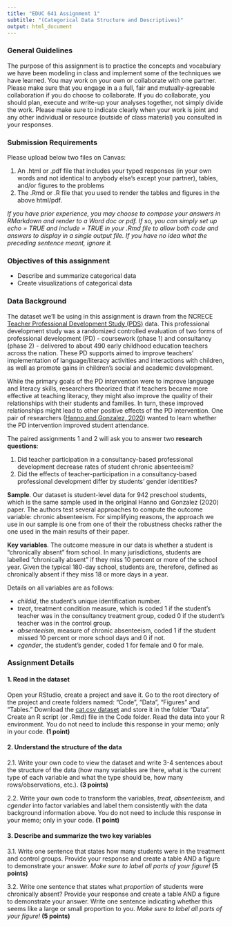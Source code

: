 ```yaml
---
title: "EDUC 641 Assignment 1"
subtitle: "(Categorical Data Structure and Descriptives)"
output: html_document
---
```


### General Guidelines

The purpose of this assignment is to practice the concepts and vocabulary we have been modeling in class and implement some of the techniques we have learned. You may work on your own or collaborate with one partner. Please make sure that you engage in a a full, fair and mutually-agreeable collaboration if you do choose to collaborate. If you do collaborate, you should plan, execute and write-up your analyses together, not simply divide the work. Please make sure to indicate clearly when your work is joint and any other individual or resource (outside of class material) you consulted in your responses.


### Submission Requirements

Please upload below two files on Canvas:  

1. An .html or .pdf file that includes your typed responses (in your own words and not identical to anybody else's except your partner), tables, and/or figures to the problems
2. The .Rmd or .R file that you used to render the tables and figures in the above html/pdf. 

*If you have prior experience, you may choose to compose your answers in RMarkdown and render to a Word doc or pdf. If so, you can simply set up echo = TRUE and include = TRUE in your .Rmd file to allow both code and answers to display in a single output file. If you have no idea what the preceding sentence meant, ignore it.* 
   
### Objectives of this assignment

- Describe and summarize categorical data
- Create visualizations of categorical data

### Data Background

The dataset we'll be using in this assignment is drawn from the NCRECE [Teacher Professional Development Study (PDS)](https://www.icpsr.umich.edu/web/ICPSR/studies/34848) data. This professional development study was a randomized controlled evaluation of two forms of professional development (PD) - coursework (phase 1) and consultancy (phase 2) - delivered to about 490 early childhood education teachers across the nation. These PD supports aimed to improve teachers' implementation of language/literacy activities and interactions with children, as well as promote gains in children's social and academic development. 

While the primary goals of the PD intervention were to improve language and literacy skills, researchers theorized that if teachers became more effective at teaching literacy, they might also improve the quality of their relationships with their students and families. In turn, these improved relationships might lead to other positive effects of the PD intervention. One pair of researchers ([Hanno and Gonzalez, 2020](https://doi.org/10.1080/19345747.2019.1634170)) wanted to learn whether the PD intervention improved student attendance. 

The paired assignments 1 and 2 will ask you to answer two **research questions**: 

1. Did teacher participation in a consultancy-based professional development decrease rates of student chronic absenteeism? 
2. Did the effects of teacher-participation in a consultancy-based professional development differ by students' gender identities?

**Sample**. Our dataset is student-level data for 942 preschool students, which is the same sample used in the original Hanno and Gonzalez (2020) paper. The authors test several approaches to compute the outcome variable: chronic absenteeism. For simplifying reasons, the approach we use in our sample is one from one of their the robustness checks rather the one used in the main results of their paper.

**Key variables**. The outcome measure in our data is whether a student is "chronically absent" from school. In many jurisdictions, students are labelled "chronically absent" if they miss 10 percent or more of the school year. Given the typical 180-day school, students are, therefore, defined as chronically absent if they miss 18 or more days in a year. 

Details on all variables are as follows:

 * *childid*, the student's unique identification number.
 * *treat*, treatment condition measure, which is coded 1 if the student's teacher was in the consultancy treatment group, coded 0 if the student's teacher was in the control group.  
 * *absenteeism*, measure of chronic absenteeism, coded 1 if the student missed 10 percent or more school days and 0 if not. 
 * *cgender*, the student's gender, coded 1 for female and 0 for male.

### Assignment Details

#### 1. Read in the dataset

Open your RStudio, create a project and save it. Go to the root directory of the project and create folders named: "Code", "Data", "Figures" and "Tables." Download the [cat.csv dataset](./data/cat.csv) and store it in the folder "Data". Create an R script (or .Rmd) file in the Code folder. Read the data into your R environment. You do not need to include this response in your memo; only in your code. **(1 point)**

#### 2. Understand the structure of the data

2.1. Write your own code to view the dataset and write 3-4 sentences about the structure of the data (how many variables are there, what is the current type of each variable and what the type should be, how many rows/observations, etc.). **(3 points)**


2.2. Write your own code to transform the variables, *treat*, *absenteeism*, and *cgender* into factor variables and label them consistently with the data background information above. You do not need to include this response in your memo; only in your code. **(1 point)**

#### 3. Describe and summarize the two key variables

3.1. Write one sentence that states how many students were in the treatment and control groups. Provide your response and create a table AND a figure to demonstrate your answer. *Make sure to label all parts of your figure!* **(5 points)**

3.2. Write one sentence that states what *proportion* of students were chronically absent? Provide your response and create a table AND a figure to demonstrate your answer. Write one sentence indicating whether this seems like a large or small proportion to you. *Make sure to label all parts of your figure!* **(5 points)**


